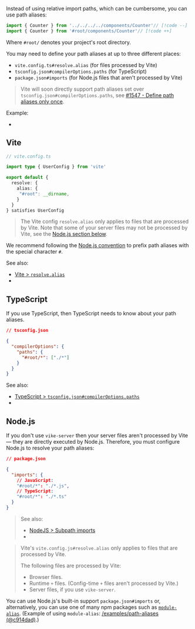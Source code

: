 
Instead of using relative import paths,
which can be cumbersome,
you can use path aliases:

```ts ts-only
import { Counter } from '../../../../components/Counter'// [!code --]
import { Counter } from '#root/components/Counter'// [!code ++]
```

Where `#root/` denotes your project's root directory.

You may need to define your path aliases at up to three different places:
 - `vite.config.ts#resolve.alias` (for files processed by Vite)
 - `tsconfig.json#compilerOptions.paths` (for TypeScript)
 - `package.json#imports` (for Node.js files that aren't processed by Vite)

> Vite will soon directly support path aliases set over `tsconfig.json#compilerOptions.paths`, see [#1547 - Define path aliases only once](https://github.com/vikejs/vike/issues/1547#issuecomment-3085232187).

Example:
 - <RepoLink path='/examples/path-aliases' />


## Vite

```ts
// vite.config.ts

import type { UserConfig } from 'vite'

export default {
  resolve: {
    alias: {
     "#root": __dirname,
    }
  }
} satisfies UserConfig
```

> The Vite config `resolve.alias` only applies to files that are processed by Vite.
> Note that some of your server files may not be processed by Vite,
> see the [Node.js section below](#node-js).

We recommend following the [Node.js convention](https://nodejs.org/api/packages.html#subpath-imports:~:text=must%20always%20start%20with%20%23%20to%20ensure%20they%20are%20disambiguated%20from%20external%20package%20specifiers) to prefix path aliases with the special character `#`.

See also:
 - [Vite > `resolve.alias`](https://vitejs.dev/config/shared-options.html#resolve-alias)
 - <RepoLink path='/examples/path-aliases/vite.config.ts' />

<TypescriptOnly>

## TypeScript

If you use TypeScript, then TypeScript needs to know about your path aliases.

```json
// tsconfig.json

{
  "compilerOptions": {
    "paths": {
      "#root/*": ["./*"]
    }
  }
}
```

See also:
 - [TypeScript > `tsconfig.json#compilerOptions.paths`](https://www.typescriptlang.org/tsconfig#paths)
 - <RepoLink path='/examples/path-aliases/tsconfig.json' />

</TypescriptOnly>

## Node.js

If you don't use <Link href="/server">`vike-server`</Link> then your server files aren't processed by Vite — they are directly executed by Node.js. Therefore, you must configure Node.js to resolve your path aliases:

```json
// package.json

{
  "imports": {
    // JavaScript:
    "#root/*": "./*.js",
    // TypeScript:
    "#root/*": "./*.ts"
  }
}
```

> See also:
>  - [NodeJS > Subpath imports](https://nodejs.org/api/packages.html#subpath-imports)
>  - <RepoLink path='/examples/path-aliases/package.json' />

> Vite's `vite.config.js#resolve.alias` only applies to files that are processed by Vite.
>
> The following files are processed by Vite:
> - Browser files.
> - Runtime <Link href="/config#files">`+` files</Link>. (Config-time `+` files aren't processed by Vite.)
> - Server files, if you use <Link href="/server">`vike-server`</Link>.

You can use Node.js's built-in support `package.json#imports` or, alternatively, you can use one of many npm packages such as [`module-alias`](https://github.com/ilearnio/module-alias). (Example of using `module-alias`: [/examples/path-aliases (@c914dad)](https://github.com/vikejs/vike/tree/c914dade5f0809ff330478c3531928055abdadef/examples/path-aliases).)
